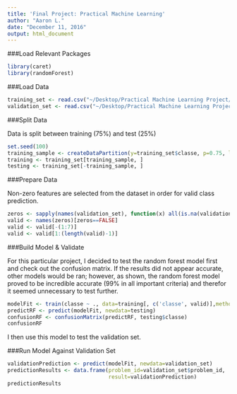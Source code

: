 ```yaml
---
title: 'Final Project: Practical Machine Learning'
author: "Aaron L."
date: "December 11, 2016"
output: html_document
---
```

###Load Relevant Packages

```r
library(caret)
library(randomForest)
```

###Load Data

```r
training_set <- read.csv("~/Desktop/Practical Machine Learning Project/pml-training.csv")
validation_set <- read.csv("~/Desktop/Practical Machine Learning Project/pml-testing.csv")
```

###Split Data

Data is split between training (75%) and test (25%)

```r
set.seed(100)
training_sample <- createDataPartition(y=training_set$classe, p=0.75, list=FALSE)
training <- training_set[training_sample, ]
testing <- training_set[-training_sample, ]
```

###Prepare Data

Non-zero features are selected from the dataset in order for valid class prediction.

```r
zeros <- sapply(names(validation_set), function(x) all(is.na(validation_set[,x])==TRUE))
valid <- names(zeros)[zeros==FALSE]
valid <- valid[-(1:7)]
valid <- valid[1:(length(valid)-1)]
```

###Build Model & Validate

For this particular project, I decided to test the random forest model first and check out the confusion matrix. If the results did not appear accurate, other models would be ran; however, as shown, the random forest model proved to be incredible accurate (99% in all important criteria) and therefor it seemed unnecessary to test further. 

```r
modelFit <- train(classe ~ ., data=training[, c('classe', valid)],method='rf', ntree=100)
predictRF <- predict(modelFit, newdata=testing)
confusionRF <- confusionMatrix(predictRF, testing$classe)
confusionRF
```


I then use this model to test the validation set. 

###Run Model Against Validation Set
```r
validationPrediction <- predict(modelFit, newdata=validation_set)
predictionResults <- data.frame(problem_id=validation_set$problem_id, 
                                result=validationPrediction)
predictionResults
```